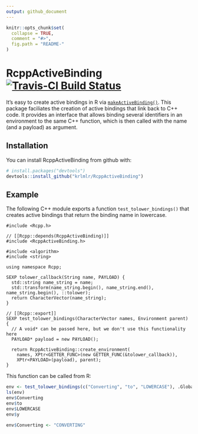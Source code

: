```yaml
---
output: github_document
---
```


<!-- README.md is generated from README.Rmd. Please edit that file -->

```r
knitr::opts_chunk$set(
  collapse = TRUE,
  comment = "#>",
  fig.path = "README-"
)
```

# RcppActiveBinding [![Travis-CI Build Status](https://travis-ci.org/krlmlr/RcppActiveBinding.svg?branch=master)](https://travis-ci.org/krlmlr/RcppActiveBinding)


It's easy to create active bindings in R via
[`makeActiveBinding()`](https://www.rdocumentation.org/packages/base/versions/3.3.1/topics/bindenv).
This package faciliates the creation of active bindings that link back to C++ code.
It provides an interface that allows binding several identifiers in an environment
to the same C++ function, which is then called with the name (and a payload) as argument.


## Installation

You can install RcppActiveBinding from github with:

```r
# install.packages("devtools")
devtools::install_github("krlmlr/RcppActiveBinding")
```

## Example

The following C++ module exports a function `test_tolower_bindings()`
that creates active bindings that return the binding name in lowercase.

```Rcpp
#include <Rcpp.h>

// [[Rcpp::depends(RcppActiveBinding)]]
#include <RcppActiveBinding.h>

#include <algorithm>
#include <string>

using namespace Rcpp;

SEXP tolower_callback(String name, PAYLOAD) {
  std::string name_string = name;
  std::transform(name_string.begin(), name_string.end(), name_string.begin(), ::tolower);
  return CharacterVector(name_string);
}

// [[Rcpp::export]]
SEXP test_tolower_bindings(CharacterVector names, Environment parent) {
  // A void* can be passed here, but we don't use this functionality here
  PAYLOAD* payload = new PAYLOAD();
  
  return RcppActiveBinding::create_environment(
    names, XPtr<GETTER_FUNC>(new GETTER_FUNC(&tolower_callback)),
    XPtr<PAYLOAD>(payload), parent);
}
```

This function can be called from R:

```r
env <- test_tolower_bindings(c("Converting", "to", "LOWERCASE"), .GlobalEnv)
ls(env)
env$Converting
env$to
env$LOWERCASE
env$y
```

```r
env$Converting <- "CONVERTING"
```
